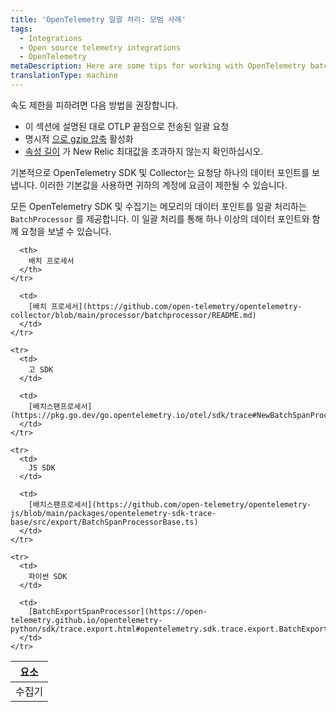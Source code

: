 ```yaml
---
title: 'OpenTelemetry 일괄 처리: 모범 사례'
tags:
  - Integrations
  - Open source telemetry integrations
  - OpenTelemetry
metaDescription: Here are some tips for working with OpenTelemetry batching and New Relic.
translationType: machine
---
```


<Callout variant="caution">
  속도 제한을 피하려면 다음 방법을 권장합니다.

  * 이 섹션에 설명된 대로 OTLP 끝점으로 전송된 일괄 요청
  * 명시적 [으로 gzip 압축](/docs/more-integrations/open-source-telemetry-integrations/opentelemetry/best-practices/opentelemetry-best-practices-compression) 활성화
  * [속성 길이](/docs/more-integrations/open-source-telemetry-integrations/opentelemetry/best-practices/opentelemetry-best-practices-attributes) 가 New Relic 최대값을 초과하지 않는지 확인하십시오.
</Callout>

기본적으로 OpenTelemetry SDK 및 Collector는 요청당 하나의 데이터 포인트를 보냅니다. 이러한 기본값을 사용하면 귀하의 계정에 요금이 제한될 수 있습니다.

모든 OpenTelemetry SDK 및 수집기는 메모리의 데이터 포인트를 일괄 처리하는 `BatchProcessor` 를 제공합니다. 이 일괄 처리를 통해 하나 이상의 데이터 포인트와 함께 요청을 보낼 수 있습니다.

<table>
  <thead>
    <tr>
      <th style={{ width: "200px" }}>
        요소
      </th>

      <th>
        배치 프로세서
      </th>
    </tr>
  </thead>

  <tbody>
    <tr>
      <td>
        수집기
      </td>

      <td>
        [배치 프로세서](https://github.com/open-telemetry/opentelemetry-collector/blob/main/processor/batchprocessor/README.md)
      </td>
    </tr>

    <tr>
      <td>
        고 SDK
      </td>

      <td>
        [배치스팬프로세서](https://pkg.go.dev/go.opentelemetry.io/otel/sdk/trace#NewBatchSpanProcessor)
      </td>
    </tr>

    <tr>
      <td>
        JS SDK
      </td>

      <td>
        [배치스팬프로세서](https://github.com/open-telemetry/opentelemetry-js/blob/main/packages/opentelemetry-sdk-trace-base/src/export/BatchSpanProcessorBase.ts)
      </td>
    </tr>

    <tr>
      <td>
        파이썬 SDK
      </td>

      <td>
        [BatchExportSpanProcessor](https://open-telemetry.github.io/opentelemetry-python/sdk/trace.export.html#opentelemetry.sdk.trace.export.BatchExportSpanProcessor)
      </td>
    </tr>
  </tbody>
</table>